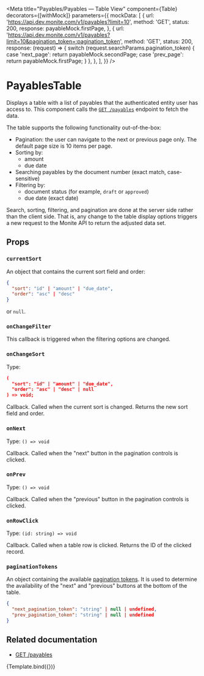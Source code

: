 
<Meta
  title="Payables/Payables — Table View"
  component={Table}
  decorators={[withMock]}
  parameters={{
    mockData: [
      {
        url: 'https://api.dev.monite.com/v1/payables?limit=10',
        method: 'GET',
        status: 200,
        response: payableMock.firstPage,
      },
      {
        url: 'https://api.dev.monite.com/v1/payables?limit=10&pagination_token=:pagination_token',
        method: 'GET',
        status: 200,
        response: (request) => {
          switch (request.searchParams.pagination_token) {
            case 'next_page':
              return payableMock.secondPage;
            case 'prev_page':
              return payableMock.firstPage;
          }
        },
      },
    ],
  }}
/>


# PayablesTable

Displays a table with a list of payables that the authenticated entity user has access to.
This component calls the [`GET /payables`](https://docs.monite.com/reference/get_payables_v1_payables_get) endpoint to fetch the data.
 
The table supports the following functionality out-of-the-box:
* Pagination: the user can navigate to the next or previous page only. The default page size is 10 items per page.
* Sorting by:
	* amount
	* due date
* Searching payables by the document number (exact match, case-sensitive)
* Filtering by:
	* document status (for example, `draft` or `approved`)
	* due date (exact date)
 
Search, sorting, filtering, and pagination are done at the server side rather than the client side.
That is, any change to the table display options triggers a new request to the Monite API to return the adjusted data set.
 
## Props

### `currentSort`

An object that contains the current sort field and order:
```json
{
  "sort": "id" | "amount" | "due_date",
  "order": "asc" | "desc"
}
```
or `null`.

### `onChangeFilter`
This callback is triggered when the filtering options are changed.

### `onChangeSort`

Type:
```json
(
  "sort": "id" | "amount" | "due_date",
  "order": "asc" | "desc" | null
) => void;
```

Callback. Called when the current sort is changed. Returns the new sort field and order.

### `onNext`
Type: `() => void`

Callback. Called when the "next" button in the pagination controls is clicked.

### `onPrev`
Type: `() => void`

Callback. Called when the "previous" button in the pagination controls is clicked.

### `onRowClick`
Type: `(id: string) => void`

Callback. Called when a table row is clicked. Returns the ID of the clicked record.

### `paginationTokens`

An object containing the available [pagination tokens](https://docs.monite.com/reference/getting-started-with-monite-api#pagination-sorting-and-filtering).
It is used to determine the availability of the "next" and "previous" buttons at the bottom of the table.

```json
{
  "next_pagination_token": "string" | null | undefined,
  "prev_pagination_token": "string" | null | undefined
}
```

## Related documentation
* [GET /payables](https://docs.monite.com/reference/get_payables_v1_payables_get)


<Canvas>
  <Story
    name='Default'
    args={{
      onRowClick: action('onRowClick'),
      onChangeSort: action('onChangeSort'),
      onChangeFilter: action('onChangeFilter')
    }}
  >
    {Template.bind({})}
  </Story>
</Canvas>
